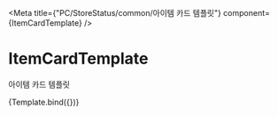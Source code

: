 

<Meta
    title={"PC/StoreStatus/common/아이템 카드 템플릿"}
    component={ItemCardTemplate}
/>

# ItemCardTemplate

아이템 카드 템플릿


<Canvas>
    <Story name="Default" args={{ title: "title", children: "contents" }}>
        {Template.bind({})}
    </Story>
</Canvas>
